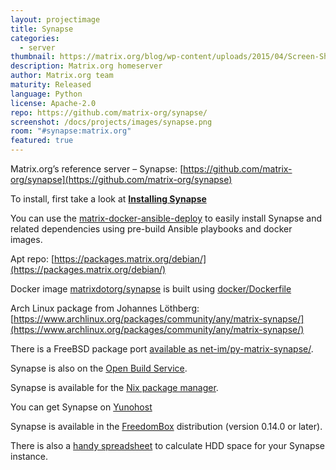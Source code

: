 ```yaml
---
layout: projectimage
title: Synapse
categories:
  - server
thumbnail: https://matrix.org/blog/wp-content/uploads/2015/04/Screen-Shot-2015-04-29-at-00.28.25-400x284.png
description: Matrix.org homeserver
author: Matrix.org team
maturity: Released
language: Python
license: Apache-2.0
repo: https://github.com/matrix-org/synapse/
screenshot: /docs/projects/images/synapse.png
room: "#synapse:matrix.org"
featured: true
---
```


Matrix.org’s reference server – Synapse: [https://github.com/matrix-org/synapse](https://github.com/matrix-org/synapse)

To install, first take a look at **[Installing Synapse](https://matrix.org/docs/guides/installing-synapse)**

You can use the [matrix-docker-ansible-deploy](https://github.com/spantaleev/matrix-docker-ansible-deploy) to easily install Synapse and related dependencies using pre-build Ansible playbooks and docker images.

Apt repo: [https://packages.matrix.org/debian/](https://packages.matrix.org/debian/)

Docker image [matrixdotorg/synapse](https://hub.docker.com/r/matrixdotorg/synapse/) is built using [docker/Dockerfile](https://github.com/matrix-org/synapse/tree/master/docker)

Arch Linux package from Johannes Löthberg: [https://www.archlinux.org/packages/community/any/matrix-synapse/](https://www.archlinux.org/packages/community/any/matrix-synapse/)

There is a FreeBSD package port [available as net-im/py-matrix-synapse/](https://www.freshports.org/net-im/py-matrix-synapse/).

Synapse is also on the [Open Build Service](https://obs.infoserver.lv/project/show/matrix-synapse).

Synapse is available for the [Nix package manager](https://github.com/NixOS/nixpkgs/blob/master/nixos/modules/services/misc/matrix-synapse.nix).

You can get Synapse on [Yunohost](https://github.com/YunoHost-Apps/synapse_ynh)

Synapse is available in the [FreedomBox](https://freedombox.org) distribution (version 0.14.0 or later).

There is also a [handy spreadsheet](https://matrix.org/docs/projects/other/hdd-space-calc-for-synapse.html) to calculate HDD space for your Synapse instance.
